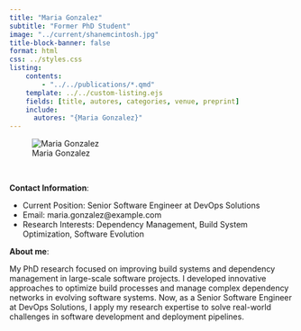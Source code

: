 ```yaml
---
title: "Maria Gonzalez"
subtitle: "Former PhD Student"
image: "../current/shanemcintosh.jpg"
title-block-banner: false
format: html
css: ../styles.css
listing:
    contents:
        - "../../publications/*.qmd"
    template: ../../custom-listing.ejs
    fields: [title, autores, categories, venue, preprint]
    include:
      autores: "{Maria Gonzalez}"
---
```


::: {.profile-image}
![Maria Gonzalez](../current/shanemcintosh.jpg "Maria Gonzalez")
:::
<br>

**Contact Information**:

- Current Position: Senior Software Engineer at DevOps Solutions
- Email: maria.gonzalez@example.com
- Research Interests: Dependency Management, Build System Optimization, Software Evolution

**About me**:

My PhD research focused on improving build systems and dependency management in large-scale software projects. I developed innovative approaches to optimize build processes and manage complex dependency networks in evolving software systems. Now, as a Senior Software Engineer at DevOps Solutions, I apply my research expertise to solve real-world challenges in software development and deployment pipelines.
